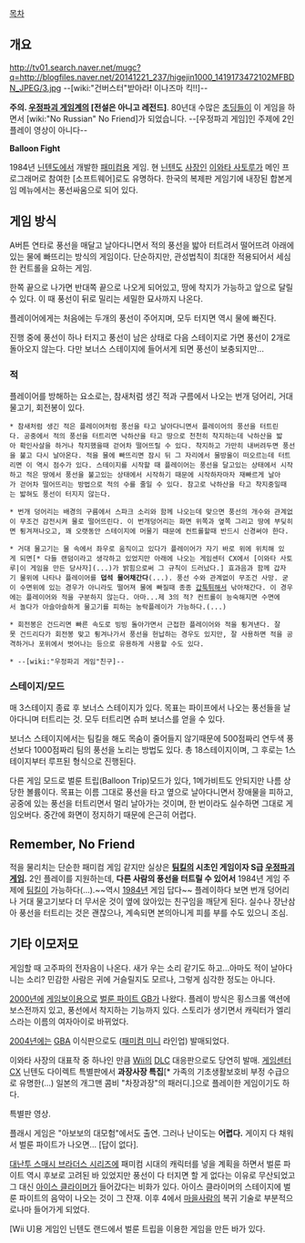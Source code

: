 [[목차]]
== 개요 ==

http://tv01.search.naver.net/mugc?q=http://blogfiles.naver.net/20141221_237/higejin1000_1419173472102MFBDN_JPEG/3.jpg
--[wiki:"건버스터"받아라! 이나즈마 킥!!]--

'''주의. [[우정파괴 게임]]계의 [전설은 아니고 레전드]'''. 80년대 수많은 [[초딩]]들이 이 게임을 하면서 [wiki:"No Russian" No Friend]가 되었습니다. --[우정파괴 게임]인 주제에 2인 플레이 영상이 아니다--

{{{#!html
<embed src="http://www.youtube.com/v/2Nuk3AXVEJc&hl=ja_JP&fs=1&" type="application/x-shockwave-flash" allowscriptaccess="always" allowfullscreen="true" width="425" height="344"></embed>
}}}
'''Balloon Fight'''

1984년 [[닌텐도]]에서 개발한 [[패미컴]]용 게임. 현 [[닌텐도]] [[사장]]인 [[이와타 사토루]]가 메인 프로그래머로 참여한 [소프트웨어]로도 유명하다. 한국의 복제판 게임기에 내장된 합본게임 메뉴에서는 풍선싸움으로 되어 있다.


== 게임 방식 ==
A버튼 연타로 풍선을 매달고 날아다니면서 적의 풍선을 밟아 터트려서 떨어뜨려 아래에 있는 물에 빠뜨리는 방식의 게임이다. 단순하지만, 관성법칙이 최대한 적용되어서 세심한 컨트롤을 요하는 게임.

한쪽 끝으로 나가면 반대쪽 끝으로 나오게 되어있고, 땅에 착지가 가능하고 앞으로 달릴 수 있다. 이 때 풍선이 뒤로 밀리는 세밀한 묘사까지 나온다.

플레이어에게는 처음에는 두개의 풍선이 주어지며, 모두 터지면 역시 물에 빠진다.

진행 중에 풍선이 하나 터지고 풍선이 남은 상태로 다음 스테이지로 가면 풍선이 2개로 돌아오지 않는다. 다만 보너스 스테이지에 들어서게 되면 풍선이 보충되지만...

=== 적 ===
플레이어를 방해하는 요소로는, 참새처럼 생긴 적과 구름에서 나오는 번개 덩어리, 거대 물고기, 회전봉이 있다.

 * 참새처럼 생긴 적은 플레이어처럼 풍선을 타고 날아다니면서 플레이어의 풍선을 터트린다. 공중에서 적의 풍선을 터트리면 낙하산을 타고 땅으로 천천히 착지하는데 낙하산을 밟아 확인사살을 하거나 착지했을때 걷어차 떨어뜨릴 수 있다. 착지하고 가만히 내버려두면 풍선을 불고 다시 날아온다. 적을 물에 빠뜨리면 잠시 뒤 그 자리에서 물방울이 떠오르는데 터트리면 이 역시 점수가 있다. 스테이지를 시작할 때 플레이어는 풍선을 달고있는 상태에서 시작하고 적은 땅에서 풍선을 불고있는 상태에서 시작하기 때문에 시작하자마자 재빠르게 날아가 걷어차 떨어뜨리는 방법으로 적의 수를 줄일 수 있다. 참고로 낙하산을 타고 착지중일때는 밟혀도 풍선이 터지지 않는다.

 * 번개 덩어리는 배경의 구름에서 스파크 소리와 함께 나오는데 맞으면 풍선의 개수와 관계없이 무조건 감전시켜 물로 떨어뜨린다. 이 번개덩어리는 화면 위쪽과 옆쪽 그리고 땅에 부딪히면 튕겨져나오고, 꽤 오랫동안 스테이지에 머물기 때문에 컨트롤할때 반드시 신경써야 한다. 

 * 거대 물고기는 물 속에서 좌우로 움직이고 있다가 플레이어가 자기 바로 위에 위치해 있게 되면[* 다들 랜덤이라고 생각하고 있었지만 아래에 나오는 게임센터 CX에서 [이와타 사토루|이 게임을 만든 당사자](...)가 밝힘으로써 그 규칙이 드러났다.] 효과음과 함께 갑자기 물위에 나타나 플레이어를 '''덥석 물어채간다'''(...). 풍선 수와 관계없이 무조건 사망. 굳이 수면위에 있는 경우가 아니라도 떨어져 물에 빠질때 종종 [[갑툭튀]]해서 낚아채간다. 이 경우에는 플레이어와 적을 구분하지 않는다. 아마...제 3의 적? 컨트롤이 능숙해지면 수면에서 놀다가 아슬아슬하게 물고기를 피하는 농락플레이가 가능하다.(...)

 * 회전봉은 건드리면 빠른 속도로 빙빙 돌아가면서 근접한 플레이어와 적을 튕겨낸다. 잘못 건드리다가 회전봉 맞고 튕겨나가서 풍선을 헌납하는 경우도 있지만, 잘 사용하면 적을 공격하거나 포위에서 벗어나는 등으로 유용하게 사용할 수도 있다.

 * --[wiki:"우정파괴 게임"친구]--

=== 스테이지/모드 ===
매 3스테이지 종료 후 보너스 스테이지가 있다. 목표는 파이프에서 나오는 풍선들을 날아다니며 터트리는 것. 모두 터트리면 슈퍼 보너스를 얻을 수 있다.

보너스 스테이지에서는 팀킬을 해도 목숨이 줄어들지 않기때문에 500점짜리 연두색 풍선보다 1000점짜리 팀의 풍선을 노리는 방법도 있다. 총 18스테이지이며, 그 후로는 1스테이지부터 루프된 형식으로 진행된다.
 
다른 게임 모드로 벌룬 트립(Balloon Trip)모드가 있다, 1메가비트도 안되지만 나름 상당한 볼륨이다. 목표는 이름 그대로 풍선을 타고 옆으로 날아다니면서 장애물을 피하고, 공중에 있는 풍선을 터트리면서 멀리 날아가는 것이며, 한 번이라도 실수하면 그대로 게임오버다. 중간에 화면이 정지하기 때문에 은근히 어렵다.

== Remember, No Friend ==
적을 물리치는 단순한 패미컴 게임 같지만 실상은 '''[[팀킬]]의 시초인 게임이자 S급 [[우정파괴 게임]].''' 2인 플레이를 지원하는데, '''다른 사람의 풍선을 터트릴 수 있어서''' 1984년 게임 주제에 [[팀킬]]이 가능하다(...).~~역시 [[1984]]년 게임 답다~~ 플레이하다 보면 번개 덩어리나 거대 물고기보다 더 무서운 것이 옆에 앉아있는 친구임을 깨닫게 된다. 실수나 장난삼아 풍선을 터트리는 것은 괜찮으나, 계속되면 본의아니게 피를 부를 수도 있으니 조심.


== 기타 이모저모 ==
게임할 때 고주파의 전자음이 나온다. 새가 우는 소리 같기도 하고...아마도 적이 날아다니는 소리? 민감한 사람은 귀에 거슬릴지도 모르나, 그렇게 심각한 정도는 아니다.

[[2000년]]에 [[게임보이]]용으로 [[벌룬 파이트 GB]]가 나왔다. 플레이 방식은 횡스크롤 액션에 보스전까지 있고, 풍선에서 착지하는 기능까지 있다. 스토리가 생기면서 캐릭터가 엘리스라는 이름의 여자아이로 바뀌었다.

[[2004년]]에는 [[GBA]] 이식판으로도 ([[패미컴 미니]] 라인업) 발매되었다.

이와타 사장의 대표작 중 하나인 만큼 [[Wii]]의 [[DLC]] 대응판으로도 당연히 발매. [[게임센터 CX]] 닌텐도 다이렉트 특별판에서 '''과장사장 특집'''[* 가족의 기초생활보호비 부정 수급으로 유명한(…) 일본의 개그맨 콤비 "차장과장"의 패러디.]으로 플레이한 게임이기도 하다.

 {{{#!html
<script type="text/javascript" src="http://ext.nicovideo.jp/thumb_watch/sm19202637"></script>
</object>}}}
특별판 영상.

플래시 게임은 "아보보의 대모험"에서도 출연. 그러나 난이도는 '''어렵다.''' 게이지 다 채워서 벌룬 파이트가 나오면... [답이 없다].

[[대난투 스매시 브라더스 시리즈]]에 패미컴 시대의 캐릭터를 넣을 계획을 하면서 벌룬 파이트 역시 후보로 고려된 바 있었지만 풍선이 다 터지면 할 게 없다는 이유로 무산되었고 그 대신 [[아이스 클라이머]]가 들어갔다는 비화가 있다. 아이스 클라이머의 스테이지에 벌룬 파이트의 음악이 나오는 것이 그 잔재. 이후 4에서 [[동물의 숲 시리즈|마을사람]]의 복귀 기술로 부분적으로나마 들어가게 되었다.

[Wii U]용 게임인 닌텐도 랜드에서 벌룬 트립을 이용한 게임을 만든 바가 있다.
